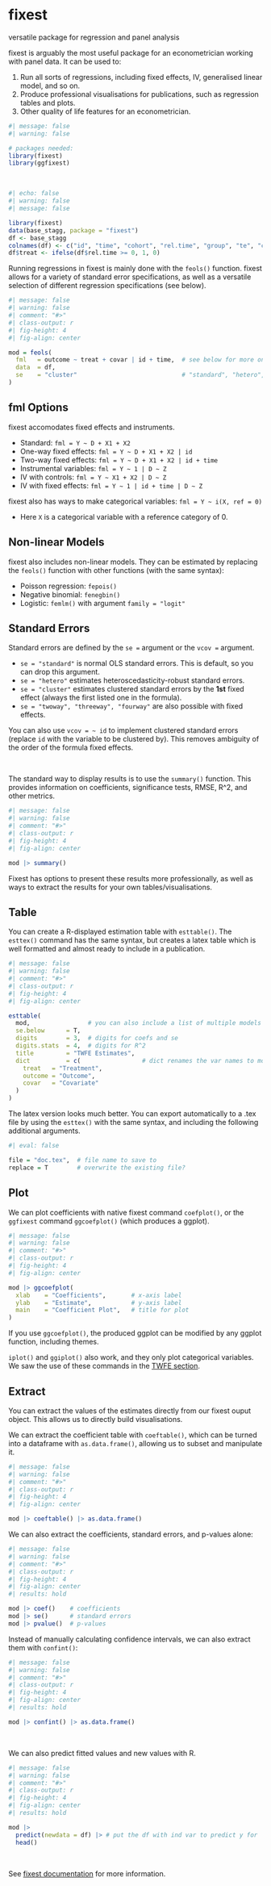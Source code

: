 # fixest {.unnumbered}

::: small
versatile package for regression and panel analysis
:::

fixest is arguably the most useful package for an econometrician working with panel data. It can be used to:

1.  Run all sorts of regressions, including fixed effects, IV, generalised linear model, and so on.
2.  Produce professional visualisations for publications, such as regression tables and plots.
3.  Other quality of life features for an econometrician.

```r
#| message: false
#| warning: false

# packages needed: 
library(fixest)
library(ggfixest)
```

<br />

```r
#| echo: false
#| warning: false
#| message: false

library(fixest)
data(base_stagg, package = "fixest")
df <- base_stagg
colnames(df) <- c("id", "time", "cohort", "rel.time", "group", "te", "covar", "outcome")
df$treat <- ifelse(df$rel.time >= 0, 1, 0)
```

Running regressions in fixest is mainly done with the `feols()` function. fixest allows for a variety of standard error specifications, as well as a versatile selection of different regression specifications (see below).

```r
#| message: false
#| warning: false
#| comment: "#>"
#| class-output: r
#| fig-height: 4
#| fig-align: center

mod = feols(
  fml   = outcome ~ treat + covar | id + time,  # see below for more on fml
  data  = df,
  se    = "cluster"                             # "standard", "hetero", "cluster", "twoway"
)

```

::: panel-tabset
## fml Options

fixest accomodates fixed effects and instruments.

-   Standard: `fml = Y ~ D + X1 + X2`
-   One-way fixed effects: `fml = Y ~ D + X1 + X2 | id`
-   Two-way fixed effects: `fml = Y ~ D + X1 + X2 | id + time`
-   Instrumental variables: `fml = Y ~ 1 | D ~ Z`
-   IV with controls: `fml = Y ~ X1 + X2 | D ~ Z`
-   IV with fixed effects: `fml = Y ~ 1 | id + time | D ~ Z`

fixest also has ways to make categorical variables: `fml = Y ~ i(X, ref = 0)`

-   Here `X` is a categorical variable with a reference category of 0.

## Non-linear Models

fixest also includes non-linear models. They can be estimated by replacing the `feols()` function with other functions (with the same syntax):

-   Poisson regression: `fepois()`
-   Negative binomial: `fenegbin()`
-   Logistic: `femlm()` with argument `family = "logit"`

## Standard Errors

Standard errors are defined by the `se =` argument or the `vcov =` argument.

-   `se = "standard"` is normal OLS standard errors. This is default, so you can drop this argument.
-   `se = "hetero"` estimates heteroscedasticity-robust standard errors.
-   `se = "cluster"` estimates clustered standard errors by the **1st** fixed effect (always the first listed one in the formula).
-   `se = "twoway", "threeway", "fourway"` are also possible with fixed effects.

You can also use `vcov = ~ id` to implement clustered standard errors (replace `id` with the variable to be clustered by). This removes ambiguity of the order of the formula fixed effects.
:::

<br />

The standard way to display results is to use the `summary()` function. This provides information on coefficients, significance tests, RMSE, R\^2, and other metrics.

```r
#| message: false
#| warning: false
#| comment: "#>"
#| class-output: r
#| fig-height: 4
#| fig-align: center

mod |> summary()
```

Fixest has options to present these results more professionally, as well as ways to extract the results for your own tables/visualisations.

::: panel-tabset
## Table

You can create a R-displayed estimation table with `esttable()`. The `esttex()` command has the same syntax, but creates a latex table which is well formatted and almost ready to include in a publication.

```r
#| message: false
#| warning: false
#| comment: "#>"
#| class-output: r
#| fig-height: 4
#| fig-align: center

esttable(
  mod,                # you can also include a list of multiple models to include in a table
  se.below      = T,
  digits        = 3,  # digits for coefs and se
  digits.stats  = 4,  # digits for R^2
  title         = "TWFE Estimates",
  dict          = c(                 # dict renames the var names to more presentable names
    treat   = "Treatment",
    outcome = "Outcome",
    covar   = "Covariate"
  )
)

```

The latex version looks much better. You can export automatically to a .tex file by using the `esttex()` with the same syntax, and including the following additional arguments.

```r
#| eval: false

file = "doc.tex",  # file name to save to
replace = T        # overwrite the existing file?
```

## Plot

We can plot coefficients with native fixest command `coefplot()`, or the `ggfixest` command `ggcoefplot()` (which produces a ggplot).

```r
#| message: false
#| warning: false
#| comment: "#>"
#| class-output: r
#| fig-height: 4
#| fig-align: center

mod |> ggcoefplot(
  xlab    = "Coefficients",       # x-axis label
  ylab    = "Estimate",           # y-axis label
  main    = "Coefficient Plot",   # title for plot
)

```

If you use `ggcoefplot()`, the produced ggplot can be modified by any ggplot function, including themes.

`iplot()` and `ggiplot()` also work, and they only plot categorical variables. We saw the use of these commands in the [TWFE section](twfe.qmd).

## Extract

You can extract the values of the estimates directly from our fixest ouput object. This allows us to directly build visualisations.

We can extract the coefficient table with `coeftable()`, which can be turned into a dataframe with `as.data.frame()`, allowing us to subset and manipulate it.

```r
#| message: false
#| warning: false
#| comment: "#>"
#| class-output: r
#| fig-height: 4
#| fig-align: center

mod |> coeftable() |> as.data.frame()
```

We can also extract the coefficients, standard errors, and p-values alone:

```r
#| message: false
#| warning: false
#| comment: "#>"
#| class-output: r
#| fig-height: 4
#| fig-align: center
#| results: hold

mod |> coef()    # coefficients
mod |> se()      # standard errors
mod |> pvalue()  # p-values

```

Instead of manually calculating confidence intervals, we can also extract them with `confint()`:

```r
#| message: false
#| warning: false
#| comment: "#>"
#| class-output: r
#| fig-height: 4
#| fig-align: center
#| results: hold

mod |> confint() |> as.data.frame()

```
:::

<br />

We can also predict fitted values and new values with R.

```r
#| message: false
#| warning: false
#| comment: "#>"
#| class-output: r
#| fig-height: 4
#| fig-align: center
#| results: hold

mod |>
  predict(newdata = df) |> # put the df with ind var to predict y for
  head()
```

<br />

See [fixest documentation](https://lrberge.github.io/fixest/reference/index.html) for more information.
